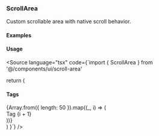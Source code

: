 
<Meta of={ScrollAreaStories} />

### ScrollArea

Custom scrollable area with native scroll behavior.

#### Examples

<Canvas>
  <Story of={ScrollAreaStories.Default} />
</Canvas>

<Canvas>
  <Story of={ScrollAreaStories.Horizontal} />
</Canvas>

#### Usage

<Source language="tsx" code={`import { ScrollArea } from '@/components/ui/scroll-area'

  return (
    <ScrollArea className="h-72 w-48 rounded-md border p-4">
      <div>
        <h4 className="mb-4 text-sm font-medium leading-none">Tags</h4>
        {Array.from({ length: 50 }).map((_, i) => (
          <div key={i} className="text-sm mb-2">
            Tag {i + 1}
          </div>
        ))}
      </div>
    </ScrollArea>
  )
}`} />
